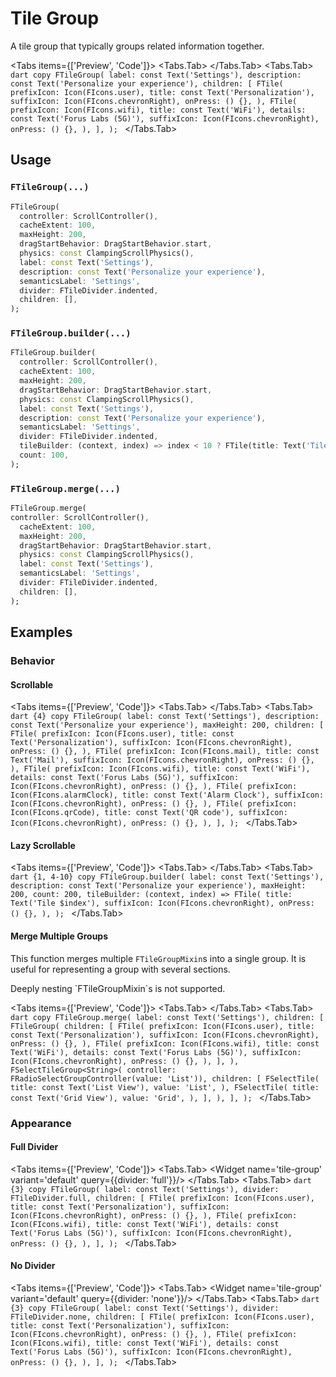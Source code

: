 
# Tile Group
A tile group that typically groups related information together.

<LinkBadgeGroup>
    <LinkBadge label="API Reference" href="https://pub.dev/documentation/forui/latest/forui.widgets.tile/"/>
</LinkBadgeGroup>

<Tabs items={['Preview', 'Code']}>
  <Tabs.Tab>
    <Widget name='tile-group' variant='default' query={{}}/>
  </Tabs.Tab>
  <Tabs.Tab>
    ```dart copy
    FTileGroup(
      label: const Text('Settings'),
      description: const Text('Personalize your experience'),
      children: [
        FTile(
          prefixIcon: Icon(FIcons.user),
          title: const Text('Personalization'),
          suffixIcon: Icon(FIcons.chevronRight),
          onPress: () {},
        ),
        FTile(
          prefixIcon: Icon(FIcons.wifi),
          title: const Text('WiFi'),
          details: const Text('Forus Labs (5G)'),
          suffixIcon: Icon(FIcons.chevronRight),
          onPress: () {},
        ),
      ],
    );
    ```
  </Tabs.Tab>
</Tabs>

## Usage

### `FTileGroup(...)`

```dart copy
FTileGroup(
  controller: ScrollController(),
  cacheExtent: 100,
  maxHeight: 200,
  dragStartBehavior: DragStartBehavior.start,
  physics: const ClampingScrollPhysics(),
  label: const Text('Settings'),
  description: const Text('Personalize your experience'),
  semanticsLabel: 'Settings',
  divider: FTileDivider.indented,
  children: [],
);
```

### `FTileGroup.builder(...)`

```dart copy
FTileGroup.builder(
  controller: ScrollController(),
  cacheExtent: 100,
  maxHeight: 200,
  dragStartBehavior: DragStartBehavior.start,
  physics: const ClampingScrollPhysics(),
  label: const Text('Settings'),
  description: const Text('Personalize your experience'),
  semanticsLabel: 'Settings',
  divider: FTileDivider.indented,
  tileBuilder: (context, index) => index < 10 ? FTile(title: Text('Tile $index')) : null,
  count: 100,
);
```

### `FTileGroup.merge(...)`

```dart copy
FTileGroup.merge(
controller: ScrollController(),
  cacheExtent: 100,
  maxHeight: 200,
  dragStartBehavior: DragStartBehavior.start,
  physics: const ClampingScrollPhysics(),
  label: const Text('Settings'),
  semanticsLabel: 'Settings',
  divider: FTileDivider.indented,
  children: [],
);
```

## Examples

### Behavior

#### Scrollable

<Tabs items={['Preview', 'Code']}>
  <Tabs.Tab>
    <Widget name='tile-group' variant='scrollable' query={{}} height={300}/>
  </Tabs.Tab>
  <Tabs.Tab>
    ```dart {4} copy
    FTileGroup(
      label: const Text('Settings'),
      description: const Text('Personalize your experience'),
      maxHeight: 200,
      children: [
        FTile(
          prefixIcon: Icon(FIcons.user),
          title: const Text('Personalization'),
          suffixIcon: Icon(FIcons.chevronRight),
          onPress: () {},
        ),
        FTile(
          prefixIcon: Icon(FIcons.mail),
          title: const Text('Mail'),
          suffixIcon: Icon(FIcons.chevronRight),
          onPress: () {},
        ),
        FTile(
          prefixIcon: Icon(FIcons.wifi),
          title: const Text('WiFi'),
          details: const Text('Forus Labs (5G)'),
          suffixIcon: Icon(FIcons.chevronRight),
          onPress: () {},
        ),
        FTile(
          prefixIcon: Icon(FIcons.alarmClock),
          title: const Text('Alarm Clock'),
          suffixIcon: Icon(FIcons.chevronRight),
          onPress: () {},
        ),
        FTile(
          prefixIcon: Icon(FIcons.qrCode),
          title: const Text('QR code'),
          suffixIcon: Icon(FIcons.chevronRight),
          onPress: () {},
        ),
      ],
    );
    ```
  </Tabs.Tab>
</Tabs>

#### Lazy Scrollable

<Tabs items={['Preview', 'Code']}>
  <Tabs.Tab>
    <Widget name='tile-group' variant='lazy' query={{}} height={300}/>
  </Tabs.Tab>
  <Tabs.Tab>
    ```dart {1, 4-10} copy
    FTileGroup.builder(
      label: const Text('Settings'),
      description: const Text('Personalize your experience'),
      maxHeight: 200,
      count: 200,
      tileBuilder: (context, index) => FTile(
        title: Text('Tile $index'),
        suffixIcon: Icon(FIcons.chevronRight),
        onPress: () {},
      ),
    );
    ```
  </Tabs.Tab>
</Tabs>

#### Merge Multiple Groups

This function merges multiple `FTileGroupMixin`s into a single group. It is useful for representing a group with
several sections.

<Callout type="warning">
    Deeply nesting `FTileGroupMixin`s  is not supported.
</Callout>


<Tabs items={['Preview', 'Code']}>
  <Tabs.Tab>
    <Widget name='tile-group' variant='merge' query={{}} height={300}/>
  </Tabs.Tab>
  <Tabs.Tab>
    ```dart copy
    FTileGroup.merge(
      label: const Text('Settings'),
      children: [
        FTileGroup(
          children: [
            FTile(
              prefixIcon: Icon(FIcons.user),
              title: const Text('Personalization'),
              suffixIcon: Icon(FIcons.chevronRight),
              onPress: () {},
            ),
            FTile(
              prefixIcon: Icon(FIcons.wifi),
              title: const Text('WiFi'),
              details: const Text('Forus Labs (5G)'),
              suffixIcon: Icon(FIcons.chevronRight),
              onPress: () {},
            ),
          ],
        ),
        FSelectTileGroup<String>(
          controller: FRadioSelectGroupController(value: 'List')),
          children: [
            FSelectTile(
              title: const Text('List View'),
              value: 'List',
            ),
            FSelectTile(
              title: const Text('Grid View'),
              value: 'Grid',
            ),
          ],
        ),
      ],
    );
    ```
  </Tabs.Tab>
</Tabs>

### Appearance

#### Full Divider

<Tabs items={['Preview', 'Code']}>
  <Tabs.Tab>
    <Widget name='tile-group' variant='default' query={{divider: 'full'}}/>
  </Tabs.Tab>
  <Tabs.Tab>
    ```dart {3} copy
    FTileGroup(
      label: const Text('Settings'),
      divider: FTileDivider.full,
      children: [
        FTile(
          prefixIcon: Icon(FIcons.user),
          title: const Text('Personalization'),
          suffixIcon: Icon(FIcons.chevronRight),
          onPress: () {},
        ),
        FTile(
          prefixIcon: Icon(FIcons.wifi),
          title: const Text('WiFi'),
          details: const Text('Forus Labs (5G)'),
          suffixIcon: Icon(FIcons.chevronRight),
          onPress: () {},
        ),
      ],
    );
    ```
  </Tabs.Tab>
</Tabs>

#### No Divider

<Tabs items={['Preview', 'Code']}>
  <Tabs.Tab>
    <Widget name='tile-group' variant='default' query={{divider: 'none'}}/>
  </Tabs.Tab>
  <Tabs.Tab>
    ```dart {3} copy
    FTileGroup(
      label: const Text('Settings'),
      divider: FTileDivider.none,
      children: [
        FTile(
          prefixIcon: Icon(FIcons.user),
          title: const Text('Personalization'),
          suffixIcon: Icon(FIcons.chevronRight),
          onPress: () {},
        ),
        FTile(
          prefixIcon: Icon(FIcons.wifi),
          title: const Text('WiFi'),
          details: const Text('Forus Labs (5G)'),
          suffixIcon: Icon(FIcons.chevronRight),
          onPress: () {},
        ),
      ],
    );
    ```
  </Tabs.Tab>
</Tabs>